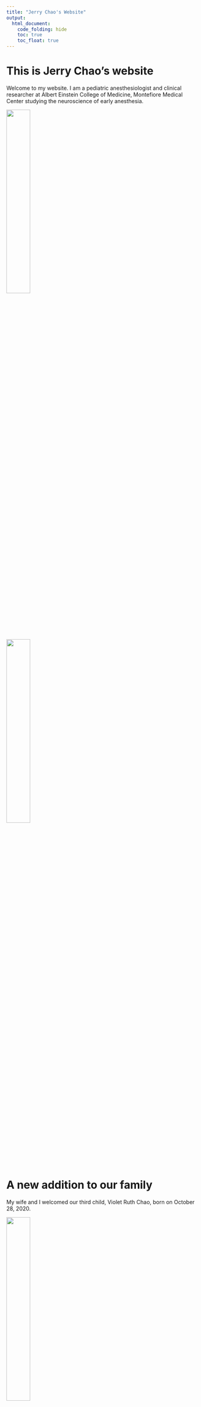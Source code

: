 ```yaml
---
title: "Jerry Chao's Website"
output: 
  html_document:
    code_folding: hide
    toc: true
    toc_float: true
---
```


# This is Jerry Chao's website

Welcome to my website.  I am a pediatric anesthesiologist and clinical researcher at Albert Einstein College of Medicine, Montefiore Medical Center studying the neuroscience of early anesthesia.

<img src="images/olive_funny_face_portrait.jpeg" style="width:35%">

<img src="images/olive_daddy_backpack.png" style="width:35%">

# A new addition to our family

My wife and I welcomed our third child, Violet Ruth Chao, born on October 28, 2020.  

<img src="images/violet.jpg" style="width:35%">

Big sisters Olive and Marigold are smitten!

<img src="images/olive_marigold_violet.jpg" style="width:35%">

Olive is a great big sister - already cuddling Violet super carefully

<img src="images/olive_violet.jpg" style="width:35%">

That look on Marigold's face!

<img src="images/marigold_violet.jpg" style="width:35%">

## Our furry menagerie

Violet further displaces our pets: Hanky (our black lab/setter mix rescue, 5-and-a-half years old) and Benny (our black cat rescure, 2 years old).  When we adopted Benny when he was a kitten, he immediately bonded with Hanky.  We think Hanky was imprinted on Benny, who treats Hanky as a big brother in his pack.  We call Benny our cat-dog because he behaves more like a dog that a cat!  He even comes out on walks with us - off leash!  They are best buddies.

<img src="images/hanky_benny.jpg" style="width:35%">

Posey is our golden retriever and chow chow mix rescue, also around 5-and-a-half years old - here's a picture of her when she was around 2.  Not pictured is Cleo, our second cat - she is white with light gray splotches.  Her brother Alfie died of pancreatitis last year :*(  We have a furry menagerie in our house!

<img src="images/posey.jpg" style="width:35%">

# Links to other websites

Here are some links to other websites about me:

* [GitHub account](https://github.com/chaojy/chaojy.github.io)
* [Montefiore faculty page](https://www.montefiore.org/body.cfm?id=4148&action=detail&ref=3900)
* [Children's Hospital faculty page](https://www.cham.org/patients-families/find-a-doctor/jerry-y-chao-md-11118634)
* [Albert Einstein faculty page](https://www.einstein.yu.edu/faculty/13000/jerry-chao/)
* [Elsevier Pure](https://einstein.pure.elsevier.com/en/persons/jerry-y-chao)
* [twitter](https://twitter.com/JerryChaoMD)
* [LinkedIn](https://www.linkedin.com/in/jerry-y-chao-3852b84)

# Link to page within the site

[About me](about.html)